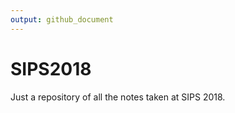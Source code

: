 ```yaml
---
output: github_document
---
```



# SIPS2018

Just a repository of all the notes taken at SIPS 2018.
